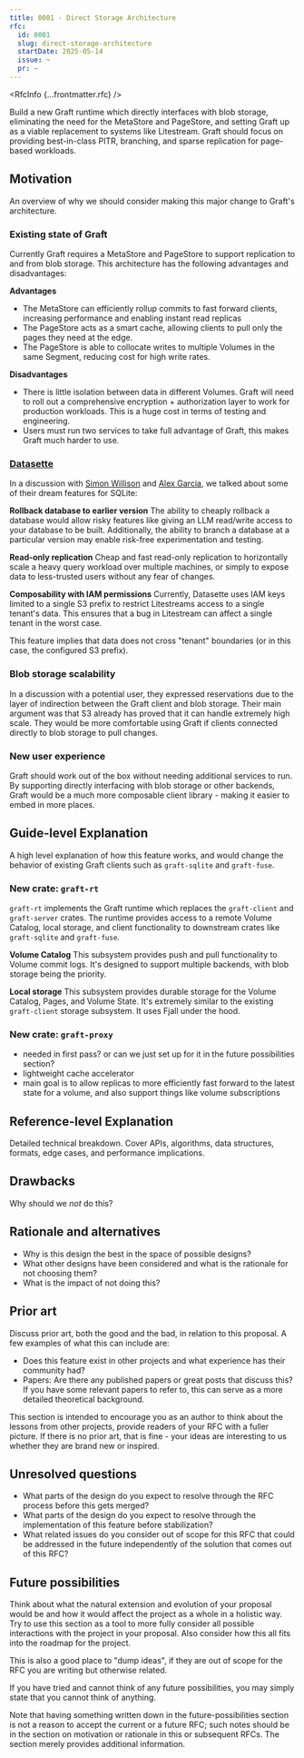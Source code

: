 ```yaml
---
title: 0001 - Direct Storage Architecture
rfc:
  id: 0001
  slug: direct-storage-architecture
  startDate: 2025-05-14
  issue: ~
  pr: ~
---
```



<RfcInfo {...frontmatter.rfc} />

Build a new Graft runtime which directly interfaces with blob storage, eliminating the need for the MetaStore and PageStore, and setting Graft up as a viable replacement to systems like Litestream. Graft should focus on providing best-in-class PITR, branching, and sparse replication for page-based workloads.

## Motivation

An overview of why we should consider making this major change to Graft's architecture.

### Existing state of Graft

Currently Graft requires a MetaStore and PageStore to support replication to and from blob storage. This architecture has the following advantages and disadvantages:

**Advantages**
- The MetaStore can efficiently rollup commits to fast forward clients, increasing performance and enabling instant read replicas
- The PageStore acts as a smart cache, allowing clients to pull only the pages they need at the edge.
- The PageStore is able to collocate writes to multiple Volumes in the same Segment, reducing cost for high write rates.

**Disadvantages**
- There is little isolation between data in different Volumes. Graft will need to roll out a comprehensive encryption + authorization layer to work for production workloads. This is a huge cost in terms of testing and engineering.
- Users must run two services to take full advantage of Graft, this makes Graft much harder to use.

### [Datasette]

In a discussion with [Simon Willison] and [Alex Garcia], we talked about some of their dream features for SQLite:

**Rollback database to earlier version**
The ability to cheaply rollback a database would allow risky features like giving an LLM read/write access to your database to be built. Additionally, the ability to branch a database at a particular version may enable risk-free experimentation and testing.

**Read-only replication**
Cheap and fast read-only replication to horizontally scale a heavy query workload over multiple machines, or simply to expose data to less-trusted users without any fear of changes.

**Composability with IAM permissions**
Currently, Datasette uses IAM keys limited to a single S3 prefix to restrict Litestreams access to a single tenant's data. This ensures that a bug in Litestream can affect a single tenant in the worst case.

This feature implies that data does not cross "tenant" boundaries (or in this case, the configured S3 prefix).

[Datasette]: https://www.datasette.cloud/
[Simon Willison]: https://simonwillison.net/
[Alex Garcia]: https://alexgarcia.xyz/

### Blob storage scalability

In a discussion with a potential user, they expressed reservations due to the layer of indirection between the Graft client and blob storage. Their main argument was that S3 already has proved that it can handle extremely high scale. They would be more comfortable using Graft if clients connected directly to blob storage to pull changes.

### New user experience

Graft should work out of the box without needing additional services to run. By supporting directly interfacing with blob storage or other backends, Graft would be a much more composable client library - making it easier to embed in more places.

## Guide-level Explanation

A high level explanation of how this feature works, and would change the behavior of existing Graft clients such as `graft-sqlite` and `graft-fuse`.

### New crate: `graft-rt`

`graft-rt` implements the Graft runtime which replaces the `graft-client` and `graft-server` crates. The runtime provides access to a remote Volume Catalog, local storage, and client functionality to downstream crates like `graft-sqlite` and `graft-fuse`.

**Volume Catalog**
This subsystem provides push and pull functionality to Volume commit logs. It's designed to support multiple backends, with blob storage being the priority.

**Local storage**
This subsystem provides durable storage for the Volume Catalog, Pages, and Volume State. It's extremely similar to the existing `graft-client` storage subsystem. It uses Fjall under the hood.

### New crate: `graft-proxy`

- needed in first pass? or can we just set up for it in the future possibilities section?
- lightweight cache accelerator
- main goal is to allow replicas to more efficiently fast forward to the latest state for a volume, and also support things like volume subscriptions

## Reference-level Explanation

Detailed technical breakdown. Cover APIs, algorithms, data structures, formats, edge cases, and performance implications.

## Drawbacks

Why should we *not* do this?

## Rationale and alternatives

- Why is this design the best in the space of possible designs?
- What other designs have been considered and what is the rationale for not choosing them?
- What is the impact of not doing this?

## Prior art

Discuss prior art, both the good and the bad, in relation to this proposal. A few examples of what this can include are:

- Does this feature exist in other projects and what experience has their community had?
- Papers: Are there any published papers or great posts that discuss this? If you have some relevant papers to refer to, this can serve as a more detailed theoretical background.

This section is intended to encourage you as an author to think about the lessons from other projects, provide readers of your RFC with a fuller picture. If there is no prior art, that is fine - your ideas are interesting to us whether they are brand new or inspired.

## Unresolved questions

- What parts of the design do you expect to resolve through the RFC process before this gets merged?
- What parts of the design do you expect to resolve through the implementation of this feature before stabilization?
- What related issues do you consider out of scope for this RFC that could be addressed in the future independently of the solution that comes out of this RFC?

## Future possibilities

Think about what the natural extension and evolution of your proposal would be and how it would affect the project as a whole in a holistic way. Try to use this section as a tool to more fully consider all possible interactions with the project in your proposal. Also consider how this all fits into the roadmap for the project.

This is also a good place to "dump ideas", if they are out of scope for the RFC you are writing but otherwise related.

If you have tried and cannot think of any future possibilities, you may simply state that you cannot think of anything.

Note that having something written down in the future-possibilities section is not a reason to accept the current or a future RFC; such notes should be in the section on motivation or rationale in this or subsequent RFCs.  The section merely provides additional information.
